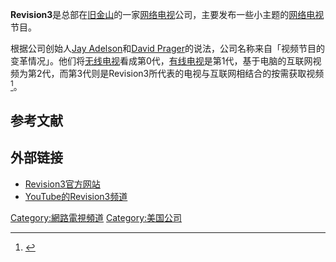 {{Infobox Company
| company_name     = Revision3
| company_logo     =
| type             = [[私人公司|私人公司]]
| genre            =
| foundation       = [[美国|美国]][[旧金山|旧金山]] (2005)
| founder          = {{tsl|en|Jay Adelson|Jay Adelson}}<br />{{tsl|en|David Prager|David Prager}}<br />{{tsl|en|Kevin Rose|Kevin Rose}}
| location_city    = [[旧金山|旧金山]]
| location_country = [[美国|美国]]
| location         =
| locations        =
| area_served      =
| key_people       = {{tsl|en|Jay Adelson|Jay Adelson}} ([[主席|主席]])<br />{{tsl|en|Jim Louderback|Jim Louderback}} ([[CEO|CEO]])
| industry         = [[技术|技术]]
| products         = [[播客|播客]]
| services         =
| market cap       =
| revenue          =
| operating_income =
| net_income       =  {{decrease}}$0[[美元|美元]] (2009){{Citation needed|date=April 2009}}
| assets           =
| equity           =
| owner            =
| num_employees    = ~20
| parent           =
| divisions        =
| subsid           =
| homepage         = [http://revision3.com/ revision3.com]
| footnotes        =
| intl             =
}}
'''Revision3'''是总部在[[旧金山|旧金山]]的一家[[网络电视|网络电视]]公司，主要发布一些小主题的[[网络电视|网络电视]]节目。

根据公司创始人[[Jay_Adelson|Jay Adelson]]和[[David_Prager|David Prager]]的说法，公司名称来自「视频节目的变革情况」。他们将[[无线电视|无线电视]]看成第0代，[[有线电视|有线电视]]是第1代，基于电脑的互联网视频为第2代，而第3代则是Revision3所代表的电视与互联网相结合的按需获取视频<ref>{{cite web |url=http://blogs.zdnet.com/micro-markets/?p=475 |title=Kevin Rose: ‘kill your television’ and join me at Revision3 |accessdate= |author=Donna Bogatin |date=2006-09-25 |deadurl=yes |archiveurl=https://web.archive.org/web/20091016010607/http://blogs.zdnet.com/micro-markets/?p=475 |archivedate=2009-10-16 }}</ref>。

==参考文献==
<div class="references-small">
<references></references>
</div>

==外部链接==
* [https://web.archive.org/web/20060615202505/http://revision3.com/ Revision3官方网站]
* [https://web.archive.org/web/20100729150450/http://www.youtube.com/revision3 YouTube的Revision3频道]

[[Category:網路電視頻道|Category:網路電視頻道]]
[[Category:美国公司|Category:美国公司]]